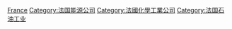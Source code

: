 [[Category:各国石油公司|France]]
[[Category:法国能源公司|Category:法国能源公司]]
[[Category:法國化學工業公司|Category:法國化學工業公司]]
[[Category:法国石油工业|Category:法国石油工业]]